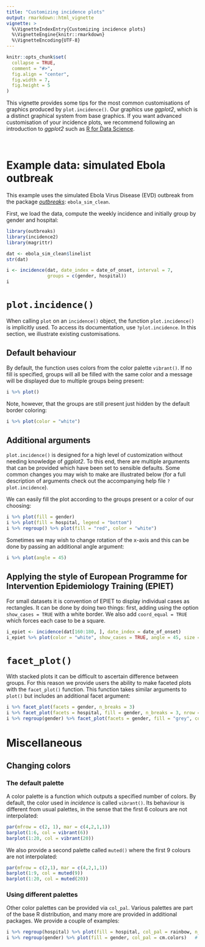 ```yaml
---
title: "Customizing incidence plots"
output: rmarkdown::html_vignette
vignette: >
  %\VignetteIndexEntry{Customizing incidence plots}
  %\VignetteEngine{knitr::rmarkdown}
  %\VignetteEncoding{UTF-8}
---
```


```r
knitr::opts_chunk$set(
  collapse = TRUE,
  comment = "#>",
  fig.align = "center",
  fig.width = 7,
  fig.height = 5
)
```

This vignette provides some tips for the most common customisations of graphics
produced by `plot.incidence()`. Our graphics use *ggplot2*, which is a distinct 
graphical system from base graphics. If you want advanced customisation of your
incidence plots, we recommend following an introduction to *ggplot2* such as
[R for Data Science](https://r4ds.had.co.nz/).

<br>


# Example data: simulated Ebola outbreak

This example uses the simulated Ebola Virus Disease (EVD) outbreak from the
package [*outbreaks*](https://github.com/reconhub/outbreaks): `ebola_sim_clean`.

First, we load the data, compute the weekly incidence and initially group by
gender and hospital:

```r
library(outbreaks)
library(incidence2)
library(magrittr)

dat <- ebola_sim_clean$linelist
str(dat)

i <- incidence(dat, date_index = date_of_onset, interval = 7,
               groups = c(gender, hospital))
i
```


# `plot.incidence()`

When calling `plot` on an `incidence()` object, the function `plot.incidence()`
is implicitly used. To access its documentation, use `?plot.incidence`. In this
section, we illustrate existing customisations.

## Default behaviour

By default, the function uses colors from the color palette `vibrant()`.  If no
fill is specified, groups will all be filled with the same color and a message
will be displayed due to multiple groups being present:

```r
i %>% plot()
```

Note, however, that the groups are still present just hidden by the default
border coloring:
```r
i %>% plot(color = "white")
```


## Additional arguments
`plot.incidence()` is designed for a high level of customization without needing
knowledge of *ggplot2*.  To this end, there are multiple arguments that can
be provided which have been set to sensible defaults. Some common changes you
may wish to make are illustrated below (for a full description of arguments
check out the accompanying help file `?plot.incidence`).

We can easily fill the plot according to the groups present or a color of our
choosing:

```r
i %>% plot(fill = gender)
i %>% plot(fill = hospital, legend = "bottom")
i %>% regroup() %>% plot(fill = "red", color = "white")
```

Sometimes we may wish to change rotation of the x-axis and this can be done by
passing an additional angle argument:

```r
i %>% plot(angle = 45)
```

## Applying the style of European Programme for Intervention Epidemiology Training (EPIET)

For small datasets it is convention of EPIET to display individual cases as
rectangles. It can be done by doing two things: first, adding using the option
`show_cases = TRUE` with a white border. We also add `coord_equal = TRUE` which 
forces each case to be a square.

```r
i_epiet <- incidence(dat[160:180, ], date_index = date_of_onset)
i_epiet %>% plot(color = "white", show_cases = TRUE, angle = 45, size = 10, n_breaks = 20)
```


# `facet_plot()`

With stacked plots it can be difficult to ascertain difference between groups.
For this reason we provide users the ability to make faceted plots with the
`facet_plot()` function.  This function takes similar arguments to `plot()` but
includes an additional facet argument:

```r
i %>% facet_plot(facets = gender, n_breaks = 3)
i %>% facet_plot(facets = hospital, fill = gender, n_breaks = 3, nrow = 4)
i %>% regroup(gender) %>% facet_plot(facets = gender, fill = "grey", color = "white")
```


# Miscellaneous

## Changing colors

### The default palette

A color palette is a function which outputs a specified number of colors. By
default, the color used in *incidence* is called `vibrant()`. Its
behaviour is different from usual palettes, in the sense that the first 6
colours are not interpolated:

```r
par(mfrow = c(2, 1), mar = c(4,2,1,1))
barplot(1:6, col = vibrant(6))
barplot(1:20, col = vibrant(20))
```

We also provide a second palette called `muted()` where the first 9 colours are
not interpolated:

```r
par(mfrow = c(2,1), mar = c(4,2,1,1))
barplot(1:9, col = muted(9))
barplot(1:20, col = muted(20))
```

### Using different palettes

Other color palettes can be provided via `col_pal`. Various palettes are part of
the base R distribution, and many more are provided in additional packages. We 
provide a couple of examples:

```r
i %>% regroup(hospital) %>% plot(fill = hospital, col_pal = rainbow, n_breaks = 3) # see ?rainbow
i %>% regroup(gender) %>% plot(fill = gender, col_pal = cm.colors)   # see ?cm.colors
```
